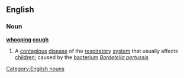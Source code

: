 ==English==
===Noun===
{{wikipedia}}
'''[[whooping]] [[cough]]'''
#A [[contagious]] [[disease]] of the [[respiratory]] [[system]] that usually affects [[children]]; caused by the [[bacterium]] ''[[Bordetella pertussis]]''
[[Category:English nouns]]